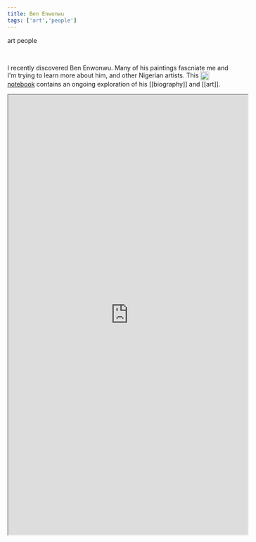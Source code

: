 ```yaml
---
title: Ben Enwonwu
tags: ['art','people']
---
```


<NoteTag color="gray">art</NoteTag>
<NoteTag color="gray">people</NoteTag>

<div class="background-image bg-cover md:max-w-2xl" style="background-image: url('https://www.wolframcloud.com/obj/mar/header-ben-enwonwu');" alt="Nigerian painter and sculptor Ben Enwonwu"></div>

<br/>

I recently discovered Ben Enwonwu. Many of his paintings fascniate me and I'm trying to learn more about him, and other Nigerian artists. This [<img src="https://raw.githubusercontent.com/m-arti/ms-notes/4ccb62f36641cd886207d3a35bc403f40a5cf7a7/images/wolfram-icon.svg" alt="A Wolfram Notebook containing an exploration of Ben Enwonwu" style="width:20px; display:inline; vertical-align:middle; padding-right:2px"/>notebook](https://www.wolframcloud.com/obj/mar/Published/ben-enwonwu.nb) contains an ongoing exploration of his [[biography]] and [[art]].

<iframe src="https://www.wolframcloud.com/obj/mar/Published/ben-enwonwu.nb?_embed=iframe" width="545" height="1000"></iframe>
